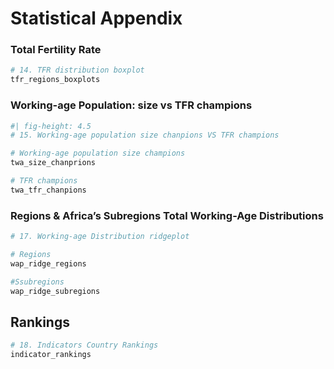 # Statistical Appendix

### Total Fertility Rate

```r
# 14. TFR distribution boxplot
tfr_regions_boxplots
```

### Working-age Population: size vs TFR champions

```r
#| fig-height: 4.5
# 15. Working-age population size chanpions VS TFR champions

# Working-age population size champions
twa_size_chanprions

# TFR champions
twa_tfr_chanpions
```

### Regions & Africa's Subregions Total Working-Age Distributions

```r
# 17. Working-age Distribution ridgeplot 

# Regions
wap_ridge_regions

#Ssubregions
wap_ridge_subregions
```

## Rankings

```r
# 18. Indicators Country Rankings
indicator_rankings
```